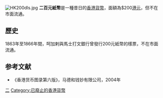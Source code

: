 [[File:HK200dls.jpg|thumb]]
'''二百元紙幣'''是一種昔日的[[香港貨幣|香港貨幣]]，面額為$200[[港元|港元]]，但不在市面流通。

==歷史==
1863年至1866年間，呵加剌與馬士打文銀行曾發行200元紙幣的樣票，不在市面流通。

==参考文献==
*《香港货币图录第六版》，马德和钱钞有限公司，2004年

{{香港貨幣}}
{{HK-econ-stub}}

[[Category:香港紙幣|二]]
[[Category:已廢止的香港貨幣|Category:已廢止的香港貨幣]]